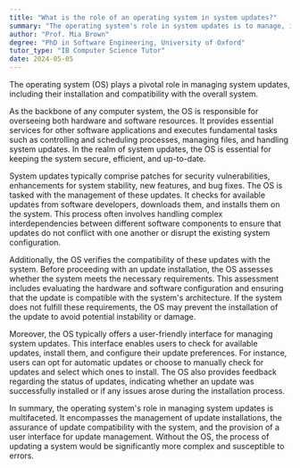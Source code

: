 ```yaml
---
title: "What is the role of an operating system in system updates?"
summary: "The operating system's role in system updates is to manage, install, and ensure the compatibility of these updates with the system."
author: "Prof. Mia Brown"
degree: "PhD in Software Engineering, University of Oxford"
tutor_type: "IB Computer Science Tutor"
date: 2024-05-05
---
```


The operating system (OS) plays a pivotal role in managing system updates, including their installation and compatibility with the overall system.

As the backbone of any computer system, the OS is responsible for overseeing both hardware and software resources. It provides essential services for other software applications and executes fundamental tasks such as controlling and scheduling processes, managing files, and handling system updates. In the realm of system updates, the OS is essential for keeping the system secure, efficient, and up-to-date.

System updates typically comprise patches for security vulnerabilities, enhancements for system stability, new features, and bug fixes. The OS is tasked with the management of these updates. It checks for available updates from software developers, downloads them, and installs them on the system. This process often involves handling complex interdependencies between different software components to ensure that updates do not conflict with one another or disrupt the existing system configuration.

Additionally, the OS verifies the compatibility of these updates with the system. Before proceeding with an update installation, the OS assesses whether the system meets the necessary requirements. This assessment includes evaluating the hardware and software configuration and ensuring that the update is compatible with the system's architecture. If the system does not fulfill these requirements, the OS may prevent the installation of the update to avoid potential instability or damage.

Moreover, the OS typically offers a user-friendly interface for managing system updates. This interface enables users to check for available updates, install them, and configure their update preferences. For instance, users can opt for automatic updates or choose to manually check for updates and select which ones to install. The OS also provides feedback regarding the status of updates, indicating whether an update was successfully installed or if any issues arose during the installation process.

In summary, the operating system's role in managing system updates is multifaceted. It encompasses the management of update installations, the assurance of update compatibility with the system, and the provision of a user interface for update management. Without the OS, the process of updating a system would be significantly more complex and susceptible to errors.
    